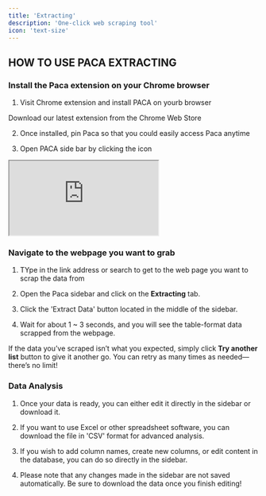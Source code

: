 ```yaml
---
title: 'Extracting'
description: 'One-click web scraping tool'
icon: 'text-size'
---
```



## HOW TO USE PACA EXTRACTING

### Install the Paca extension on your Chrome browser

1. Visit Chrome extension and install PACA on yourb browser

<CardGroup cols={2}>
  <Card
    title="Install here"
    icon="download"
    href="https://chromewebstore.google.com/detail/paca-gpt-powered-web-scra/gpnieenphjbjcpcdnjhnipckcldebjdf?ref=mintlify"
  >
    Download our latest extension from the Chrome Web Store
  </Card>

</CardGroup>

2. Once installed, pin Paca so that you could easily access Paca anytime 

3. Open PACA side bar by clicking the icon 


<iframe src="https://www.youtube.com/watch?v=_z2Lrxyd5xI"> </iframe>


### Navigate to the webpage you want to grab

1. TYpe in the link address or search to get to the web page you want to scrap the data from

2. Open the Paca sidebar and click on the **Extracting** tab.

3. Click the 'Extract Data' button located in the middle of the sidebar.

4. Wait for about 1 ~ 3 seconds, and you will see the table-format data scrapped from the webpage. 

<Tip>

If the data you’ve scraped isn’t what you expected, simply click **Try another list** button to give it another go. You can retry as many times as needed—there’s no limit!

</Tip>

### Data Analysis 

1. Once your data is ready, you can either edit it directly in the sidebar or download it.

2. If you want to use Excel or other spreadsheet software, you can download the file in 'CSV' format for advanced analysis.

3. If you wish to add column names, create new columns, or edit content in the database, you can do so directly in the sidebar.

4. Please note that any changes made in the sidebar are not saved automatically. Be sure to download the data once you finish editing!


